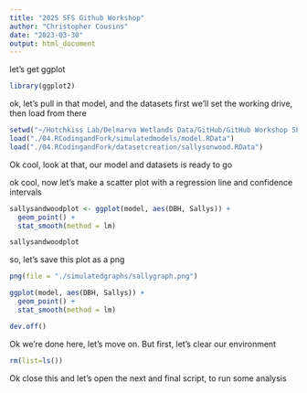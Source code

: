 ```yaml
---
title: "2025 SFS Github Workshop"
author: "Christopher Cousins"
date: "2023-03-30"
output: html_document
---
```


let's get ggplot
```r
library(ggplot2)
```

ok, let's pull in that model, and the datasets
first we'll set the working drive, then load from there
```r
setwd("~/Hotchkiss Lab/Delmarva Wetlands Data/GitHub/GitHub Workshop SFS 2025/GitHub_Workshop")
load("./04.RCodingandFork/simulatedmodels/model.RData")
load("./04.RCodingandFork/datasetcreation/sallysonwood.RData")
```
Ok cool, look at that, our model and datasets is ready to go

ok cool, now let's make a scatter plot with a regression line and confidence intervals
```r
sallysandwoodplot <- ggplot(model, aes(DBH, Sallys)) +
  geom_point() +
  stat_smooth(method = lm)

sallysandwoodplot
```

so, let's save this plot as a png
```r
png(file = "./simulatedgraphs/sallygraph.png")

ggplot(model, aes(DBH, Sallys)) +
  geom_point() +
  stat_smooth(method = lm)

dev.off()
```

Ok we're done here, let's move on. But first, let's clear our environment
```r
rm(list=ls())
```

Ok close this and let's open the next and final script, to run some analysis
